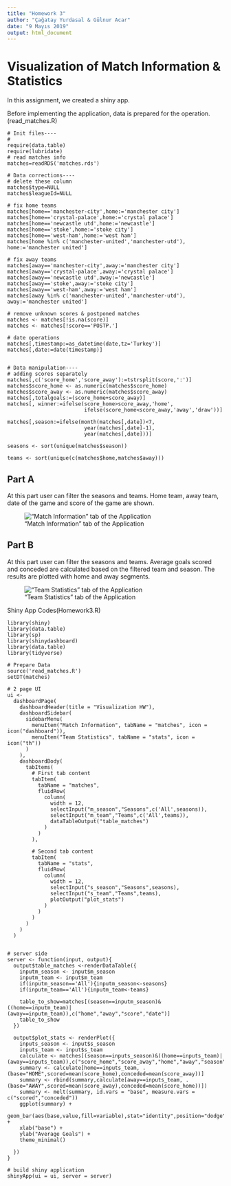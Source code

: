 ```yaml
---
title: "Homework 3"
author: "Çağatay Yurdasal & Gülnur Acar"
date: "9 Mayıs 2019"
output: html_document
---
```


# Visualization of Match Information & Statistics
In this assignment, we created a shiny app.

Before implementing the application, data is prepared for the operation. (read_matches.R)
```
# Init files----
# 
require(data.table)
require(lubridate)
# read matches info
matches=readRDS('matches.rds')

# Data corrections----
# delete these column
matches$type=NULL
matches$leagueId=NULL

# fix home teams
matches[home=='manchester-city',home:='manchester city']
matches[home=='crystal-palace',home:='crystal palace']
matches[home=='newcastle utd',home:='newcastle']
matches[home=='stoke',home:='stoke city']
matches[home=='west-ham',home:='west ham']
matches[home %in% c('manchester-united','manchester-utd'), home:='manchester united']

# fix away teams
matches[away=='manchester-city',away:='manchester city']
matches[away=='crystal-palace',away:='crystal palace']
matches[away=='newcastle utd',away:='newcastle']
matches[away=='stoke',away:='stoke city']
matches[away=='west-ham',away:='west ham']
matches[away %in% c('manchester-united','manchester-utd'), away:='manchester united']

# remove unknown scores & postponed matches
matches <- matches[!is.na(score)]
matches <- matches[!score=='POSTP.']

# date operations
matches[,timestamp:=as_datetime(date,tz='Turkey')]
matches[,date:=date(timestamp)]


# Data manipulation----
# adding scores separately
matches[,c('score_home','score_away'):=tstrsplit(score,':')]
matches$score_home <- as.numeric(matches$score_home)
matches$score_away <- as.numeric(matches$score_away)
matches[,totalgoals:=(score_home+score_away)]
matches[, winner:=ifelse(score_home>score_away,'home',
                         ifelse(score_home<score_away,'away','draw'))]

matches[,season:=ifelse(month(matches[,date])<7,
                         year(matches[,date]-1),
                         year(matches[,date]))]

seasons <- sort(unique(matches$season))

teams <- sort(unique(c(matches$home,matches$away)))

```

## Part A
At this part user can filter the seasons and teams.
Home team, away team, date of the game and score of the game are shown.

!["Match Information" tab of the Application](MatchInfo.jpg)

## Part B
At this part user can filter the seasons and teams.
Average goals scored and conceded are calculated based on the filtered team and season. The results are plotted with home and away segments.

!["Team Statistics" tab of the Application](Stats.jpg)

Shiny App Codes(Homework3.R)
```
library(shiny)
library(data.table)
library(sp)
library(shinydashboard)
library(data.table)
library(tidyverse)

# Prepare Data
source('read_matches.R')
setDT(matches)

# 2 page UI
ui <- 
  dashboardPage(
    dashboardHeader(title = "Visualization HW"),
    dashboardSidebar(
      sidebarMenu(
        menuItem("Match Information", tabName = "matches", icon = icon("dashboard")),
        menuItem("Team Statistics", tabName = "stats", icon = icon("th"))
      )
    ),
    dashboardBody(
      tabItems(
        # First tab content
        tabItem(
          tabName = "matches",
          fluidRow(
            column(
              width = 12,
              selectInput("m_season","Seasons",c('All',seasons)),
              selectInput("m_team","Teams",c('All',teams)),
              dataTableOutput("table_matches")
            )
          )
        ),
        
        # Second tab content
        tabItem(
          tabName = "stats",
          fluidRow(
            column(
              width = 12,
              selectInput("s_season","Seasons",seasons),
              selectInput("s_team","Teams",teams),
              plotOutput("plot_stats")
            ) 
          )
        )
      )
    )
  )


# server side
server <- function(input, output){
  output$table_matches <-renderDataTable({
    inputm_season <- input$m_season
    inputm_team <- input$m_team
    if(inputm_season=='All'){inputm_season<-seasons}
    if(inputm_team=='All'){inputm_team<-teams}
    
    table_to_show=matches[(season==inputm_season)&((home==inputm_team)|(away==inputm_team)),c("home","away","score","date")]
    table_to_show
  })
  
  output$plot_stats <- renderPlot({
    inputs_season <- input$s_season
    inputs_team <- input$s_team
    calculate <- matches[(season==inputs_season)&((home==inputs_team)|(away==inputs_team)),c("score_home","score_away","home","away","season")]
    summary <- calculate[home==inputs_team, .(base="HOME",scored=mean(score_home),conceded=mean(score_away))]
    summary <- rbind(summary,calculate[away==inputs_team, .(base="AWAY",scored=mean(score_away),conceded=mean(score_home))])
    summary <- melt(summary, id.vars = "base", measure.vars = c("scored","conceded"))
    ggplot(summary) +
    geom_bar(aes(base,value,fill=variable),stat="identity",position="dodge") +
    xlab("base") +
    ylab("Average Goals") +
    theme_minimal() 
      
  }) 
}

# build shiny application
shinyApp(ui = ui, server = server)
```